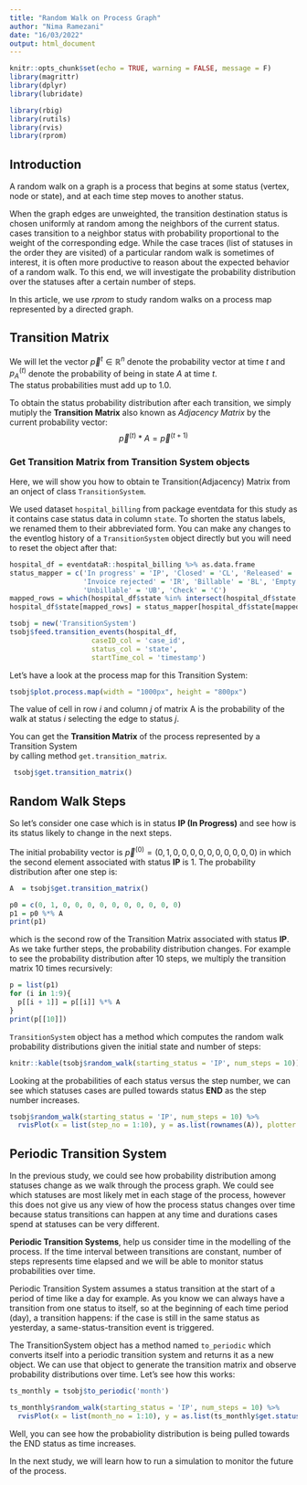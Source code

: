 ```yaml
---
title: "Random Walk on Process Graph"
author: "Nima Ramezani"
date: "16/03/2022"
output: html_document
---
```


```r
knitr::opts_chunk$set(echo = TRUE, warning = FALSE, message = F)
library(magrittr)
library(dplyr)
library(lubridate)

library(rbig)
library(rutils)
library(rvis)
library(rprom)
```

## Introduction

A random walk on a graph is a process that begins at some status (vertex, node or state), and 
at each time step moves to another status. 

When the graph edges are unweighted, 
the transition destination status is chosen uniformly at random among the neighbors of the current status. 
cases transition to a neighbor status with probability proportional to the weight of the corresponding edge. 
While the case traces (list of statuses in the order they are visited) of a particular random walk is sometimes of interest, 
it is often more productive to reason about the expected behavior of a random walk. 
To this end, we will investigate the probability distribution over the statuses after a certain number of steps.

In this article, we use *rprom* to study random walks on a process map represented by a directed graph. 

## Transition Matrix

We will let the vector $\vec{p}^{t} \in \mathbb{R}^n$ denote the probability vector at time $t$ and
$p^{(t)}_{A}$ denote the probability of being in state $A$ at time $t$.  
The status probabilities must add up to $1.0$.

To obtain the status probability distribution after each transition, we simply mutiply the **Transition Matrix** also known as *Adjacency Matrix* by the current probability vector: $$\vec{p}^{(t)} * A = \vec{p}^{(t+1)}$$

<!-- <img src="https://render.githubusercontent.com/render/math?math=e^{i \pi} = -1"> -->

### Get Transition Matrix from Transition System objects

Here, we will show you how to obtain te Transition(Adjacency) Matrix from an onject of class `TransitionSystem`.

We used dataset `hospital_billing` from package eventdata for this study 
as it contains case status data in column `state`.
To shorten the status labels, we renamed them to their abbreviated form.
You can make any changes to the eventlog history of a `TransitionSystem` object directly but you will need to 
reset the object after that: 

```r

hospital_df = eventdataR::hospital_billing %>% as.data.frame
status_mapper = c('In progress' = 'IP', 'Closed' = 'CL', 'Released' = 'RE', 'Billed' = 'B', 
                  'Invoice rejected' = 'IR', 'Billable' = 'BL', 'Empty' = 'E', 'Rejected' = 'RJ',
                  'Unbillable' = 'UB', 'Check' = 'C')
mapped_rows = which(hospital_df$state %in% intersect(hospital_df$state, names(status_mapper)))
hospital_df$state[mapped_rows] = status_mapper[hospital_df$state[mapped_rows]]

tsobj = new('TransitionSystem')
tsobj$feed.transition_events(hospital_df, 
                    caseID_col = 'case_id', 
                    status_col = 'state',
                    startTime_col = 'timestamp')
```

Let's have a look at the process map for this Transition System:

```r
tsobj$plot.process.map(width = "1000px", height = "800px")
```

The value of cell in row $i$ and column $j$ of matrix A
is the probability of the walk at status $i$ selecting
the edge to status $j$.

You can get the **Transition Matrix** of the process represented by a Transition System  
by calling method `get.transition_matrix`.

```r
 tsobj$get.transition_matrix()
```

## Random Walk Steps

So let's consider one case which is in status **IP (In Progress)** and 
see how is its status likely to change in the next steps.

The initial probability vector is $\vec{p}^{(0)} = (0, 1, 0, 0, 0, 0, 0, 0, 0, 0, 0, 0)$ in which 
the second element associated with status **IP** is $1$.
The probability distribution after one step is:

```r
A  = tsobj$get.transition_matrix()

p0 = c(0, 1, 0, 0, 0, 0, 0, 0, 0, 0, 0, 0)
p1 = p0 %*% A
print(p1)
```

which is the second row of the Transition Matrix associated with status **IP**.  
As we take further steps, the probability distribution changes. 
For example to see the probability distribution after 10 steps,
we multiply the transition matrix 10 times recursively:

```r
p = list(p1)
for (i in 1:9){
  p[[i + 1]] = p[[i]] %*% A
}
print(p[[10]])
```

`TransitionSystem` object has a method which computes the random walk probability distributions given the initial state and number of steps:

```r
knitr::kable(tsobj$random_walk(starting_status = 'IP', num_steps = 10))
```


Looking at the probabilities of each status versus the step number, 
we can see which statuses cases are pulled towards status **END** as the step number increases.

```r
tsobj$random_walk(starting_status = 'IP', num_steps = 10) %>% 
  rvisPlot(x = list(step_no = 1:10), y = as.list(rownames(A)), plotter = 'plotly', type = 'scatter', shape = 'line.point')

```


## Periodic Transition System

In the previous study, we could see how probability distribution among statuses change as we walk through the process graph. 
We could see which statuses are most likely met in each stage of the process, however
this does not give us any view of how the process status changes over time because
status transitions can happen at any time and durations cases spend at statuses can be very different.

**Periodic Transition Systems**, help us consider time in the modelling of the process.
If the time interval between transitions are constant, number of steps represents time elapsed and
we will be able to monitor status probabilities over time.

Periodic Transition System assumes a status transition at the start of a period of time like a day for example.
As you know we can always have a transition from one status to itself, so at the beginning of each time period (day),
a transition happens: if the case is still in the same status as yesterday, a same-status-transition event is triggered.

The TransitionSystem object has a method named `to_periodic` which converts itself into a periodic transition system and returns it as a new object.
We can use that object to generate the transition matrix and observe probability distributions over time.
Let's see how this works:


```r

ts_monthly = tsobj$to_periodic('month')

ts_monthly$random_walk(starting_status = 'IP', num_steps = 10) %>% 
  rvisPlot(x = list(month_no = 1:10), y = as.list(ts_monthly$get.statuses()), plotter = 'plotly', type = 'scatter', shape = 'line')


```


Well, you can see how the probabiolity distribution is being pulled towards the END status as time increases.

In the next study, we will learn how to run a simulation to monitor the future of the process.


